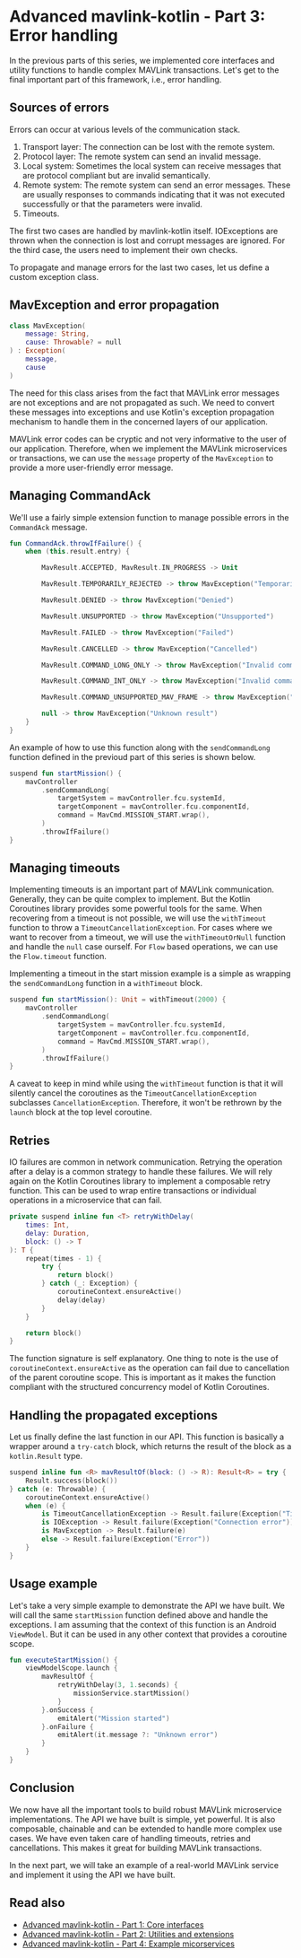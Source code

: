 # Advanced mavlink-kotlin - Part 3: Error handling

In the previous parts of this series, we implemented core interfaces and utility functions to handle complex MAVLink
transactions. Let's get to the final important part of this framework, i.e., error handling.

## Sources of errors

Errors can occur at various levels of the communication stack.

1. Transport layer: The connection can be lost with the remote system.
2. Protocol layer: The remote system can send an invalid message.
3. Local system: Sometimes the local system can receive messages that are protocol compliant but are invalid
   semantically.
4. Remote system: The remote system can send an error messages. These are usually responses to commands indicating that
   it was not executed successfully or that the parameters were invalid.
5. Timeouts.

The first two cases are handled by mavlink-kotlin itself. IOExceptions are thrown when the connection is lost and
corrupt messages are ignored. For the third case, the users need to implement their own checks.

To propagate and manage errors for the last two cases, let us define a custom exception class.

## MavException and error propagation

```kotlin
class MavException(
    message: String,
    cause: Throwable? = null
) : Exception(
    message,
    cause
)
```

The need for this class arises from the fact that MAVLink error messages are not exceptions and are not propagated as
such. We need to convert these messages into exceptions and use Kotlin's exception propagation mechanism to handle them
in the concerned layers of our application.

MAVLink error codes can be cryptic and not very informative to the user of our application. Therefore, when we
implement the MAVLink microservices or transactions, we can use the `message` property of the `MavException` to provide
a more user-friendly error message.

## Managing CommandAck

We'll use a fairly simple extension function to manage possible errors in the `CommandAck` message.

```kotlin
fun CommandAck.throwIfFailure() {
    when (this.result.entry) {

        MavResult.ACCEPTED, MavResult.IN_PROGRESS -> Unit

        MavResult.TEMPORARILY_REJECTED -> throw MavException("Temporarily rejected")

        MavResult.DENIED -> throw MavException("Denied")

        MavResult.UNSUPPORTED -> throw MavException("Unsupported")

        MavResult.FAILED -> throw MavException("Failed")

        MavResult.CANCELLED -> throw MavException("Cancelled")

        MavResult.COMMAND_LONG_ONLY -> throw MavException("Invalid command")

        MavResult.COMMAND_INT_ONLY -> throw MavException("Invalid command")

        MavResult.COMMAND_UNSUPPORTED_MAV_FRAME -> throw MavException("Unsupported")

        null -> throw MavException("Unknown result")
    }
}
```

An example of how to use this function along with the `sendCommandLong` function defined in the previoud part of this
series is shown below.

```kotlin
suspend fun startMission() {
    mavController
        .sendCommandLong(
            targetSystem = mavController.fcu.systemId,
            targetComponent = mavController.fcu.componentId,
            command = MavCmd.MISSION_START.wrap(),
        )
        .throwIfFailure()
}
```

## Managing timeouts

Implementing timeouts is an important part of MAVLink communication. Generally, they can be quite complex to implement.
But the Kotlin Coroutines library provides some powerful tools for the same. When recovering from a timeout is not
possible, we will use the `withTimeout` function to throw a `TimeoutCancellationException`. For cases where we want to
recover from a timeout, we will use the `withTimeoutOrNull` function and handle the `null` case ourself. For `Flow`
based operations, we can use the `Flow.timeout` function.

Implementing a timeout in the start mission example is a simple as wrapping the `sendCommandLong` function in a
`withTimeout` block.

```kotlin
suspend fun startMission(): Unit = withTimeout(2000) {
    mavController
        .sendCommandLong(
            targetSystem = mavController.fcu.systemId,
            targetComponent = mavController.fcu.componentId,
            command = MavCmd.MISSION_START.wrap(),
        )
        .throwIfFailure()
}
```

A caveat to keep in mind while using the `withTimeout` function is that it will silently cancel the coroutines as the
`TimeoutCancellationException` subclasses `CancellationException`. Therefore, it won't be rethrown by the `launch`
block at the top level coroutine.

## Retries

IO failures are common in network communication. Retrying the operation after a delay is a common strategy to handle
these failures. We will rely again on the Kotlin Coroutines library to implement a composable retry function. This can
be used to wrap entire transactions or individual operations in a microservice that can fail.

```kotlin
private suspend inline fun <T> retryWithDelay(
    times: Int,
    delay: Duration,
    block: () -> T
): T {
    repeat(times - 1) {
        try {
            return block()
        } catch (_: Exception) {
            coroutineContext.ensureActive()
            delay(delay)
        }
    }

    return block()
}
```

The function signature is self explanatory. One thing to note is the use of `coroutineContext.ensureActive` as the
operation can fail due to cancellation of the parent coroutine scope. This is important as it makes the function
compliant with the structured concurrency model of Kotlin Coroutines.

## Handling the propagated exceptions

Let us finally define the last function in our API. This function is basically a wrapper around a `try-catch` block,
which returns the result of the block as a `kotlin.Result` type.

```kotlin
suspend inline fun <R> mavResultOf(block: () -> R): Result<R> = try {
    Result.success(block())
} catch (e: Throwable) {
    coroutineContext.ensureActive()
    when (e) {
        is TimeoutCancellationException -> Result.failure(Exception("Timeout"))
        is IOException -> Result.failure(Exception("Connection error"))
        is MavException -> Result.failure(e)
        else -> Result.failure(Exception("Error"))
    }
}
```

## Usage example

Let's take a very simple example to demonstrate the API we have built. We will call the same `startMission` function
defined above and handle the exceptions. I am assuming that the context of this function is an Android `ViewModel`. But
it can be used in any other context that provides a coroutine scope.

```kotlin
fun executeStartMission() {
    viewModelScope.launch {
        mavResultOf {
            retryWithDelay(3, 1.seconds) {
                missionService.startMission()
            }
        }.onSuccess {
            emitAlert("Mission started")
        }.onFailure {
            emitAlert(it.message ?: "Unknown error")
        }
    }
}
```

## Conclusion

We now have all the important tools to build robust MAVLink microservice implementations. The API we have built is
simple, yet powerful. It is also composable, chainable and can be extended to handle more complex use cases. We have
even taken care of handling timeouts, retries and cancellations. This makes it great for building MAVLink transactions.

In the next part, we will take an example of a real-world MAVLink service and implement it using the API we have built.

## Read also

- [Advanced mavlink-kotlin - Part 1: Core interfaces](/blog/advanced-mavlink-kotlin-part-1)
- [Advanced mavlink-kotlin - Part 2: Utilities and extensions](/blog/advanced-mavlink-kotlin-part-2)
- [Advanced mavlink-kotlin - Part 4: Example micorservices](/blog/advanced-mavlink-kotlin-part-4)
